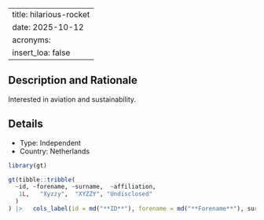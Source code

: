 
---
title: hilarious-rocket
date: 2025-10-12
acronyms:
  insert_loa: false
---

## Description and Rationale

Interested in aviation and sustainability.

## Details

* Type: Independent
* Country: Netherlands

```r
library(gt)

gt(tibble::tribble(
  ~id, ~forename, ~surname,  ~affiliation,
   1L,   "Xyzzy",  "XYZZY", "Undisclosed"
  )
) |>   cols_label(id = md("**ID**"), forename = md("**Forename**"), surname ~ md("**Surname**"), affiliation ~ md("**Affiliation**"))
```
